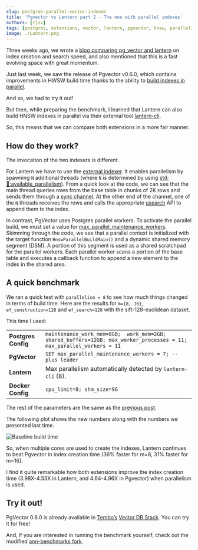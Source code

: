```yaml
---
slug: postgres-parallel-vector-indexes
title: 'Pgvector vs Lantern part 2 - The one with parallel indexes'
authors: [rjzv]
tags: [postgres, extensions, vector, lantern, pgvector, hnsw, parallelism]
image: ./Lantern.png
---
```


Three weeks ago, we wrote a [blog comparing pg_vector and lantern](https://tembo.io/blog/postgres-vector-search-pgvector-and-lantern) on index creation and search speed, and also mentioned that this is a fast evolving space with great momentum.

Just last week, we saw the release of Pgvector v0.6.0, which contains improvements in HWSW build time thanks to the ability to [build indexes in parallel](https://github.com/pgvector/pgvector/issues/409).

<Tweet id="1752060288814420168" client:load />

And so, we had to try it out!

But then, while preparing the benchmark, I learned that Lantern can also build HNSW indexes in parallel via their external tool [lantern-cli](https://github.com/lanterndata/lantern_extras).

So, this means that we can compare both extensions in a more fair manner.

## How do they work?

The invocation of the two indexers is different.

For Lantern we have to use the [external indexer](https://lantern.dev/blog/hnsw-index-creation). It enables parallelism by spawning `N` additional threads (where `N` is determined by using [std::thread::available_parallelism](https://doc.rust-lang.org/std/thread/fn.available_parallelism.html)). From a quick look at the code, we can see that the main thread queries rows from the base table in chunks of 2K rows and sends them through a [sync channel](https://doc.rust-lang.org/std/sync/mpsc/fn.sync_channel.html). At the other end of the channel, one of the `N` threads receives the rows and calls the appropriate [usearch](https://github.com/unum-cloud/usearch) API to append them to the index.

In contrast, PgVector uses Postgres parallel workers. To activate the parallel build, we must set a value for [max_parallel_maintenance_workers](https://github.com/pgvector/pgvector?tab=readme-ov-file#index-build-time). Skimming through the code, we see that a parallel context is initialized with the target function `HnswParallelBuildMain()` and a dynamic shared memory segment (DSM). A portion of this segment is used as a shared scratchpad for the parallel workers. Each parallel worker scans a portion of the base table and executes a callback function to append a new element to the index in the shared area.

## A quick benchmark

We ran a quick test with `parallelism = 8` to see how much things changed in terms of build time. Here are the results for `m={8, 16}`, `ef_construction=128` and `ef_search=128` with the sift-128-euclidean dataset.

This time I used:

|||
|-----------------|---------------------------------------------------------------------------------------------------------------------------------------------------------------------------------------------------------------------------------|
| **Postgres Config** | `maintenance_work_mem=8GB;  work_mem=2GB;  shared_buffers=12GB; max_worker_processes = 11; max_parallel_workers = 11` |
| **PgVector** | `SET max_parallel_maintenance_workers = 7; -- plus leader` |
| **Lantern** | Max parallelism automatically detected by `lantern-cli` (8). |
| **Docker Config**   | `cpu_limit=8; shm_size=9G`                                                                                                                                                                                                        |

The rest of the parameters are the same as the [previous post](https://tembo.io/blog/postgres-vector-search-pgvector-and-lantern).

The following plot shows the new numbers along with the numbers we presented last time.

![Baseline build time](./001-baseline-build-time.png)

So, when multiple cores are used to create the indexes, Lantern continues to beat Pgvector in index creation time (36% faster for m=8, 31% faster for m=16).

I find it quite remarkable how both extensions improve the index creation time (3.98X-4.53X in Lantern, and 4.64-4.96X in Pgvector) when parallelism is used.

## Try it out!

PgVector 0.6.0 is already available in [Tembo’s](https://tembo.io/) [Vector DB Stack](/docs/product/stacks/ai/vectordb). You can try it for free!

And, if you are interested in running the benchmark yourself, check out the modified [ann-benchmarks fork](https://github.com/binidxaba/ann-benchmarks).
